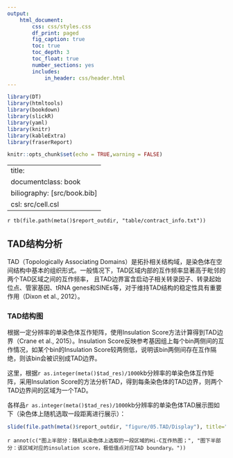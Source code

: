 ---
output:
    html_document:
        css: css/styles.css
        df_print: paged
        fig_caption: true
        toc: true
        toc_depth: 3
        toc_float: true
        number_sections: yes
        includes:
            in_header: css/header.html
---

```{r, echo=FALSE}
library(DT)
library(htmltools)
library(bookdown)
library(slickR)
library(yaml)
library(knitr)
library(kableExtra)
library(fraserReport)
```

```{r setup, include=FALSE}

knitr::opts_chunk$set(echo = TRUE,warning = FALSE)

```

<script>
function foldbutton(id) {
    var x = document.getElementById(id);
    console.log(id)
    console.log(x)
    if (x.style.display=="none") {
        x.style.display = "block";
    } else {
        x.style.display = "none";
    }
}
</script>

---
title: <center><strong>`r meta()$title`</strong></center>
documentclass: book
biliography: [src/book.bib]
csl: src/cell.csl
---

`r tb(file.path(meta()$report_outdir, "table/contract_info.txt"))`

## TAD结构分析

TAD（Topologically Associating Domains）是拓扑相关结构域，是染色体在空间结构中基本的组织形式。一般情况下，TAD区域内部的互作频率显著高于毗邻的两个TAD区域之间的互作频率， 且TAD边界富含启动子相关转录因子、转录起始位点、管家基因、tRNA genes和SINEs等，对于维持TAD结构的稳定性具有重要作用（Dixon et al., 2012）。

### TAD结构图

根据一定分辨率的单染色体互作矩阵，使用Insulation Score方法计算得到TAD边界（Crane et al., 2015）。Insulation Score反映参考基因组上每个bin两侧间的互作情况，如某个bin的Insulation Score较两侧低，说明该bin两侧间存在互作隔绝，则该bin会被识别成TAD边界。

这里，根据`r as.integer(meta()$tad_res)/1000`kb分辨率的单染色体互作矩阵，采用Insulation Score的方法分析TAD，得到每条染色体的TAD边界，则两个TAD边界间的区域为一个TAD。

各样品`r as.integer(meta()$tad_res)/1000`kb分辨率的单染色体TAD展示图如下（染色体上随机选取一段距离进行展示）：
 
```{r echo=F,fig.asp=0.001}
slide(file.path(meta()$report_outdir, "figure/05.TAD/Display"), title="TAD展示图", suffix=".png", subtitle=TRUE)
```

`r annot(c("图上半部分：随机从染色体上选取的一段区域的Hi-C互作热图；", "图下半部分：该区域对应的insulation score，极低值点对应TAD boundary。"))`

